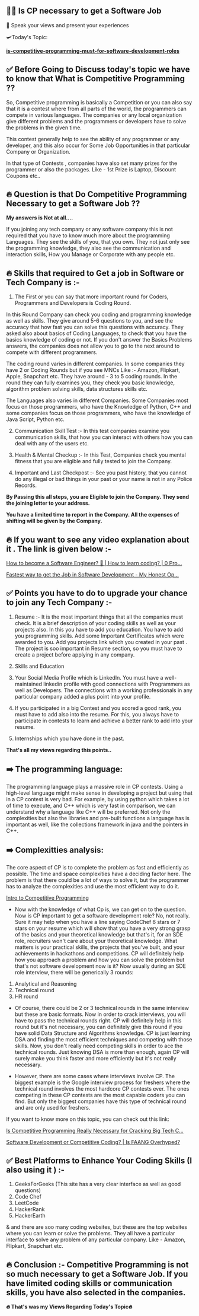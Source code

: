 ## 👨‍💻  Is CP necessary to get a Software Job

📳 Speak your views and present your experiences 

🛩️Today's Topic:

**[is-competitive-programming-must-for-software-development-roles](https://www.geeksforgeeks.org/is-competitive-programming-must-for-software-development-roles/amp)**

## ✅  Before Going to Discuss today's topic we have to know that What is Competitive Programming ??

So, Competitive programming is basically a Competition or you can also say that it is a contest where from all parts of the world, the programmers can compete in various languages. The companies or any local organization give different problems and the programmers or developers have to solve the problems in the given time. 

This contest generally help to see the ability of any programmer or any developer, and this also occur for Some Job Opportunities in that particular Company or Organization.

In that type of Contests ,  companies have also set many prizes for the programmer or also the packages. Like - 1st Prize is Laptop, Discount Coupons etc..

## 🔥  Question is that Do Competitive Programming Necessary to get a Software Job ??

**My answers is Not at all....**

If you joining any tech company or any software company this is not required that you have to know much more about the programming Languages. They see the skills of you, that you own. They not just only see the programming knowledge, they also see the communication and interaction skills, How you Manage or Corporate with any people etc. 

## 🔥  Skills that required to Get a job in Software or Tech Company is :-

1. The First or you can say that more important round for Coders, Programmers and Developers is Coding Round.

In this Round Company can check you coding and programming knowledge as well as skills. They give around 5-6 questions to you, and see the accuracy that how fast you can solve this questions with accuracy. They asked also about basics of Coding Languages, to check that you have the basics knowledge of coding or not. If you don't answer the Basics Problems answers, the companies does not allow you to go to the next around to compete with different programmers.

The coding round varies in different companies. In some companies they have 2 or  Coding Rounds but if you see MNCs Like :- Amazon, Flipkart, Apple, Snapchart etc. They have around - 3 to 5 coding rounds. In the round they can fully examines you, they check you basic knowledge, algorithm problem solving skills, data structures skills etc. 

The Languages also varies in different Companies. Some Companies most focus on those programmers, who have the Knowledge of Python, C++ and some companies focus on those programmers, who have the knowledge of Java Script, Python etc.

2. Communication Skill Test :- In this test companies examine you communication skills, that how you can interact with others how you can deal with any of the users etc.

3. Health & Mental Checkup :- In this Test, Companies check you mental fitness that you are eligible and fully tested to join the Company.

4. Important and Last Checkpost :- See you past history, that you cannot do any illegal or bad things in your past or your name is not in any Police Records. 

**By Passing this all steps, you are Eligible to join the Company. They send the joining letter to your address.**

**You have a limited time to report in the Company. All the expenses of shifting will be given by the Company.**

## 🔥  If you want to see any video explanation about it . The link is given below :- 

[How to become a Software Engineer? 🧐 | How to learn coding? | 0 Pro...](https://www.youtube.com/watch?v=2tZs2S5gmg0)

[Fastest way to get the Job in Software Development  -  My Honest Op...](https://www.youtube.com/watch?v=2zeEWV2fd4M)

## ✅  Points you have to do to upgrade your chance to join any Tech Company :- 

1.  Resume :- It is the most important things that all the companies must check. It is a brief description of your coding skills as well as your projects also. In this you have to add you education. You have to add you programming skills. Add some Important Certificates which were awarded to you. Add you projects link which you created in your past . The project is soo important in Resume section, so you must have to create a project before applying in any company. 

2. Skills and Education

3. Your Social Media Profile which is LinkedIn. You must have a well-maintained linkedin profile with good connections with Programmers as well as Developers. The connections with a working professionals in any particular company added a plus point into your profile. 

4. If you participated in a big Contest and you scored a good rank, you must have to add also into the resume. For this, you always have to participate in contests to learn and achieve a better rank to add into your resume.

5. Internships which you have done in the past.

**That's all my views regarding this points..**


## ➡️  The programming language:

The programming language plays a massive role in CP contests. Using a high-level language might make sense in developing a project but using that in a CP contest is very bad. For example, by using python which takes a lot of time to execute, and C++ which is very fast in comparison, we can understand why a language like C++ will be preferred. Not only the complexities but also the libraries and pre-built functions a language has is important as well, like the collections framework in java and the pointers in C++.

## ➡️  Complexitties analysis:

The core aspect of CP is to complete the problem as fast and efficiently as possible. The time and space complexities have a deciding factor here. The problem is that there could be a lot of ways to solve it, but the programmer has to analyze the complexities and use the most efficient way to do it.

[Intro to Competitive Programming](https://www.youtube.com/watch?v=tZ5FBBnHfm4)

- Now with the knowledge of what Cp is, we can get on to the question. Now is CP important to get a software development role? No, not really. Sure it may help when you have a line saying CodeChef 6 stars or 7 stars on your resume which will show that you have a very strong grasp of the basics and your theoretical knowledge but that's it, for an SDE role, recruiters won't care about your theoretical knowledge. What matters is your practical skills, the projects that you've built, and your achievements in hackathons and competitions. CP will definitely help how you approach a problem and how you can solve the problem but that's not software development now is it? Now usually during an SDE role interview, there will be generically 3 rounds: 
1. Analytical and Reasoning
2. Technical round
3.  HR round

- Of course, there could be 2 or 3 technical rounds in the same interview but these are basic formats. Now in order to crack interviews, you will have to pass the technical rounds right. CP will definitely help in this round but it's not necessary, you can definitely give this round if you have solid Data Structure and Algorithms knowledge. CP is just learning DSA and finding the most efficient techniques and competing with those skills. Now, you don't really need competing skills in order to ace the technical rounds. Just knowing DSA is more than enough, again CP will surely make you think faster and more efficiently but it's not really necessary.

- However, there are some cases where interviews involve CP. The biggest example is the Google interview process for freshers where the technical round involves the most hardcore CP contests ever. The ones competing in these CP contests are the most capable coders you can find. But only the biggest companies have this type of technical round and are only used for freshers.


If you want to know more on this topic, you can check out this link:

[Is Competitive Programming Really Necessary for Cracking Big Tech C...](https://www.youtube.com/watch?v=XNznvoVU7ws)

[Software Development or Competitive Coding? | Is FAANG Overhyped?](https://www.youtube.com/watch?v=QBI8mQZWGxE&start=5)


## ✅ Best Platforms to Enhance Your Coding Skills (I also using it ) :-

1. GeeksForGeeks (This site has a very clear interface as well as good questions)
2. Code Chef
3. LeetCode
4. HackerRank
5. HackerEarth

& and there are soo many coding websites, but these are the top websites where you can learn or solve the problems. They all have a particular interface to solve any problem of any particular company. Like - Amazon, Flipkart, Snapchart etc. 

## 🔥  Conclusion :- Competitive Programming is not so much necessary to get a Software Job. If you have limited coding skills or communication skills, you have also selected in the companies.

**🔥  That's was my Views Regarding Today's Topic🔥**


